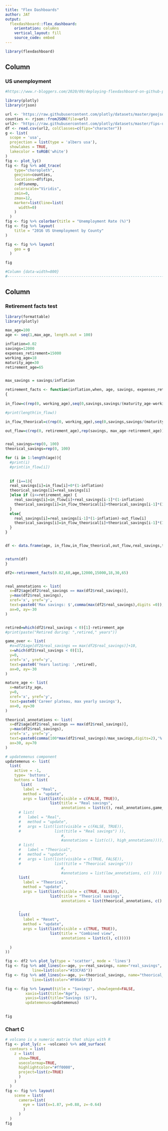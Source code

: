 ```yaml
---
title: "Flex Dashboards"
author: JAT
output: 
  flexdashboard::flex_dashboard:
    orientation: columns
    vertical_layout: fill
    source_code: embed
---
```


```r
library(flexdashboard)
```

Column {data-width=500}
-----------------------------------------------------------------------

### US unemployment

```r

#https://www.r-bloggers.com/2020/09/deploying-flexdashboard-on-github-pages/

library(plotly)
library(rjson)

url <- 'https://raw.githubusercontent.com/plotly/datasets/master/geojson-counties-fips.json'
counties <- rjson::fromJSON(file=url)
url2<- "https://raw.githubusercontent.com/plotly/datasets/master/fips-unemp-16.csv"
df <- read.csv(url2, colClasses=c(fips="character"))
g <- list(
  scope = 'usa',
  projection = list(type = 'albers usa'),
  showlakes = TRUE,
  lakecolor = toRGB('white')
)
fig <- plot_ly()
fig <- fig %>% add_trace(
    type="choropleth",
    geojson=counties,
    locations=df$fips,
    z=df$unemp,
    colorscale="Viridis",
    zmin=0,
    zmax=12,
    marker=list(line=list(
      width=0)
    )
  )
fig <- fig %>% colorbar(title = "Unemployment Rate (%)")
fig <- fig %>% layout(
    title = "2016 US Unemployment by County"
)

fig <- fig %>% layout(
    geo = g
  )

fig

#Column {data-width=800}
#-----------------------------------------------------------------------

```




Column {.tabset data-width=400}
-----------------------------------------------------------------------

### Retirement facts test


```r


library(formattable)
library(plotly)

max_age=100
age <- seq(1,max_age, length.out = 100)

inflation=0.02
savings=12000
expenses_retirement=15000
working_age=18
maturity_age=30
retirement_age=65


max_savings = savings/inflation

retirement_facts <- function(inflation,when, age, savings, expenses_retirement,working_age, maturity_age, retirement_age)
{
  
in_flow=c(rep(0, working_age),seq(0,savings,savings/(maturity_age-working_age-1)),rep(savings, retirement_age-maturity_age),rep(0, max_age-retirement_age))

#print(length(in_flow))

in_flow_theorical=c(rep(0, working_age),seq(0,savings,savings/(maturity_age-working_age-1)),rep(savings, max_age-maturity_age))

out_flow=c(rep(0, retirement_age),rep(savings, max_age-retirement_age))


real_savings=rep(0, 100)
theorical_savings=rep(0, 100)

for (i in 1:length(age)){
  #print(i)
  #print(in_flow[i])
  
  
  if (i==1){
  real_savings[i]=in_flow[i]+0*(1-inflation)
  theorical_savings[i]=real_savings[i]
  }else if (i<=retirement_age) {
    real_savings[i]=in_flow[i]+real_savings[i-1]*(1-inflation)
    theorical_savings[i]=in_flow_theorical[i]+theorical_savings[i-1]*(1-inflation)
  }
  else{
    real_savings[i]=real_savings[i-1]*(1-inflation)-out_flow[i]
    theorical_savings[i]=in_flow_theorical[i]+theorical_savings[i-1]*(1-inflation)
  }
}


df <- data.frame(age, in_flow,in_flow_theorical,out_flow,real_savings,theorical_savings)


return(df)
}

df2<-retirement_facts(0.02,60,age,12000,15000,18,30,65)


real_annotations <- list(
  x=df2$age[df2$real_savings == max(df2$real_savings)], 
  y=max(df2$real_savings),
  xref='x', yref='y',
  text=paste0('Max savings: $',comma(max(df2$real_savings),digits =0)),
  ax=0, ay=-30
)


retired=which(df2$real_savings < 0)[1]-retirement_age
#print(paste("Retired during: ",retired," years"))

game_over <- list(
  #x=df2$age[df2$real_savings == max(df2$real_savings)]+10, 
  x=which(df2$real_savings < 0)[1],
  y=0,
  xref='x', yref='y',
  text=paste0('Years lasting: ',retired),
  ax=0, ay=-30
)

mature_age <- list(
  x=maturity_age,
  y=0,
  xref='x', yref='y',
  text=paste0('Career plateau, max yearly savings'),
  ax=0, ay=30
)

theorical_annotations <- list(
  x=df2$age[df2$real_savings == max(df2$real_savings)], 
  y=max(df2$real_savings),
  xref='x', yref='y',
  text=paste0(comma(100*max(df2$real_savings)/max_savings,digits=2),'% of theorical max'),
  ax=30, ay=70
)

# updatemenus component
updatemenus <- list(
  list(
    active = -1,
    type= 'buttons',
    buttons = list(
       list(
        label = "Real",
        method = "update",
        args = list(list(visible = c(FALSE, TRUE)),
                    list(title = "Real savings",
                         annotations = list(c(), real_annotations,game_over,mature_age)))),
      # list(
      #   label = "Real",
      #   method = "update",
      #   args = list(list(visible = c(FALSE, TRUE)),
      #               list(title = "Real savings") )),
                         #,
                         #annotations = list(c(), high_annotations)))),
      # list(
      #   label = "Theorical",
      #   method = "update",
      #   args = list(list(visible = c(TRUE, FALSE)),
      #               list(title = "Theorical savings")))
                         #,
                         #annotations = list(low_annotations, c() ))))
      list(
        label = "Theorical",
        method = "update",
        args = list(list(visible = c(TRUE, FALSE)),
                    list(title = "Theorical savings",
                         annotations = list(theorical_annotations, c() ))))
      
      ,
      list(
        label = "Reset",
        method = "update",
        args = list(list(visible = c(TRUE, TRUE)),
                    list(title = "Combined view",
                         annotations = list(c(), c()))))
   
  )
))

fig <- df2 %>% plot_ly(type = 'scatter', mode = 'lines') 
fig <- fig %>% add_lines(x=~age, y=~real_savings, name="real_savings",
            line=list(color="#33CFA5")) 
fig <- fig %>% add_lines(x=~age, y=~theorical_savings, name="theorical_savings",
            line=list(color="#F06A6A")) 

fig <- fig %>% layout(title = "Savings", showlegend=FALSE,
         xaxis=list(title="Age"),
         yaxis=list(title="Savings ($)"),
         updatemenus=updatemenus)
          

fig


```

### Chart C

```r
# volcano is a numeric matrix that ships with R
fig <- plot_ly(z = ~volcano) %>% add_surface(
  contours = list(
    z = list(
      show=TRUE,
      usecolormap=TRUE,
      highlightcolor="#ff0000",
      project=list(z=TRUE)
      )
    )
  )
fig <- fig %>% layout(
    scene = list(
      camera=list(
        eye = list(x=1.87, y=0.88, z=-0.64)
        )
      )
  )
fig
```